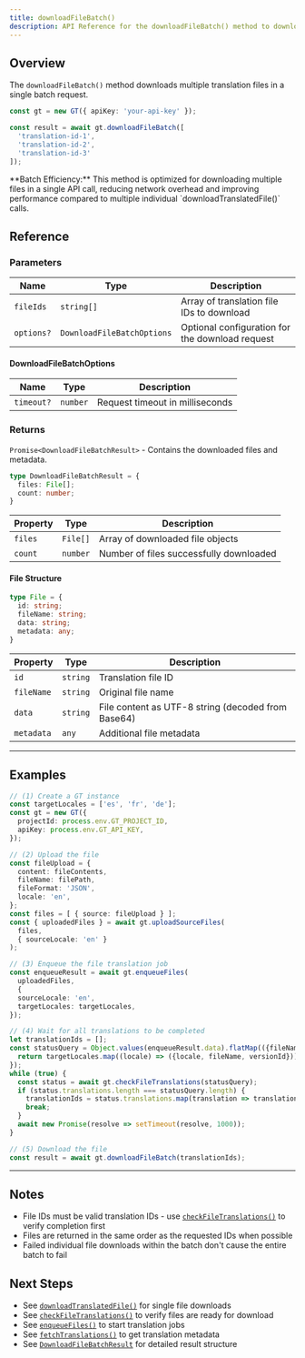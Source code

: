 ```yaml
---
title: downloadFileBatch()
description: API Reference for the downloadFileBatch() method to download multiple translation files in a single request
---
```


## Overview

The `downloadFileBatch()` method downloads multiple translation files in a single batch request.

```typescript
const gt = new GT({ apiKey: 'your-api-key' });

const result = await gt.downloadFileBatch([
  'translation-id-1', 
  'translation-id-2', 
  'translation-id-3'
]);
```

<Callout>
**Batch Efficiency:**
This method is optimized for downloading multiple files in a single API call, reducing network overhead and improving performance compared to multiple individual `downloadTranslatedFile()` calls.
</Callout>

## Reference

### Parameters

| Name | Type | Description |
|------|------|-------------|
| `fileIds` | `string[]` | Array of translation file IDs to download |
| `options?` | `DownloadFileBatchOptions` | Optional configuration for the download request |

#### DownloadFileBatchOptions

| Name | Type | Description |
|------|------|-------------|
| `timeout?` | `number` | Request timeout in milliseconds |

### Returns

`Promise<DownloadFileBatchResult>` - Contains the downloaded files and metadata.

```typescript
type DownloadFileBatchResult = {
  files: File[];
  count: number;
}
```

| Property | Type | Description |
|----------|------|-------------|
| `files` | `File[]` | Array of downloaded file objects |
| `count` | `number` | Number of files successfully downloaded |

#### File Structure

```typescript
type File = {
  id: string;
  fileName: string;
  data: string;
  metadata: any;
}
```

| Property | Type | Description |
|----------|------|-------------|
| `id` | `string` | Translation file ID |
| `fileName` | `string` | Original file name |
| `data` | `string` | File content as UTF-8 string (decoded from Base64) |
| `metadata` | `any` | Additional file metadata |

---

## Examples


```typescript title="index.ts" copy
// (1) Create a GT instance
const targetLocales = ['es', 'fr', 'de'];
const gt = new GT({
  projectId: process.env.GT_PROJECT_ID,
  apiKey: process.env.GT_API_KEY,
});

// (2) Upload the file
const fileUpload = {
  content: fileContents,
  fileName: filePath,
  fileFormat: 'JSON',
  locale: 'en',
};
const files = [ { source: fileUpload } ];
const { uploadedFiles } = await gt.uploadSourceFiles(
  files,
  { sourceLocale: 'en' }
);

// (3) Enqueue the file translation job
const enqueueResult = await gt.enqueueFiles(
  uploadedFiles,
  {
  sourceLocale: 'en',
  targetLocales: targetLocales,
});

// (4) Wait for all translations to be completed
let translationIds = [];
const statusQuery = Object.values(enqueueResult.data).flatMap(({fileName, versionId}) => {
  return targetLocales.map((locale) => ({locale, fileName, versionId}));
});
while (true) {
  const status = await gt.checkFileTranslations(statusQuery);
  if (status.translations.length === statusQuery.length) {
    translationIds = status.translations.map(translation => translation.id);
    break;
  }
  await new Promise(resolve => setTimeout(resolve, 1000));
}

// (5) Download the file
const result = await gt.downloadFileBatch(translationIds);
```

---

## Notes

* File IDs must be valid translation IDs - use [`checkFileTranslations()`](/docs/core/class/methods/translation/checkFileTranslations) to verify completion first
* Files are returned in the same order as the requested IDs when possible
* Failed individual file downloads within the batch don't cause the entire batch to fail

## Next Steps

* See [`downloadTranslatedFile()`](/docs/core/class/methods/translation/downloadTranslatedFile) for single file downloads
* See [`checkFileTranslations()`](/docs/core/class/methods/translation/checkFileTranslations) to verify files are ready for download
* See [`enqueueFiles()`](/docs/core/class/methods/translation/enqueueFiles) to start translation jobs
* See [`fetchTranslations()`](/docs/core/class/methods/translation/fetchTranslations) to get translation metadata
* See [`DownloadFileBatchResult`](/docs/core/types/DownloadFileBatchResult) for detailed result structure